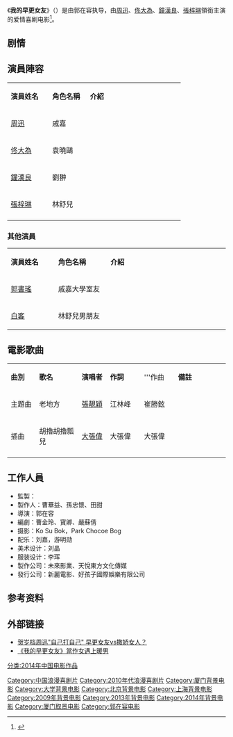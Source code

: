 {{refimprove|time=2015-03-18T00:45:28+00:00}}
{{Onesource|time=2015-03-18T01:28+08:00}}
{{Infobox Film
| name           = 我的早更女友
| original_name  = Meet Miss Anxiety
| image          = 我的早更女友.jpg
| image_size     =
| caption        = 
| based_on       = 
| 監製           =
| 製作人         =曹華益、孫忠懷、田甜
| 導演           =[[郭在容|郭在容]]
| 編劇           =[[曹金玲|曹金玲]]、[[寶卿|寶卿]]、[[嚴蘇倩|嚴蘇倩]]
| 主演           = [[周迅|周迅]]、[[佟大為|佟大為]]、[[鐘漢良|鐘漢良]]、[[張梓琳|張梓琳]]
| 製片商         = 未來影業、天悅東方文化傳媒
| 發行商         = 新麗電影（中國大陸發行商）<br>好孩子國際娛樂有限公司（臺灣發行商）
| 產地           ={{中國大陸電影產地}}
| 上映日期       = {{film date|2014|12|12|中國大陸}}<br>
| 語言           = 華語
| tw_name        = 
| cn_name        = 
}}
《'''我的早更女友'''》（{{lang-en|'''''Meet Miss Anxiety '''''}}）是由郭在容执导，由[[周迅|周迅]]、[[佟大為|佟大為]]、[[鐘漢良|鐘漢良]]、[[張梓琳|張梓琳]]領銜主演的爱情喜剧电影<ref>{{Cite web |url = http://movie.douban.com/subject/25834473/ |title = 我的早更女友 |publisher = 豆瓣电影 |accessdate = 2015-03-18 |archive-date = 2020-09-18 |archive-url = https://web.archive.org/web/20200918212240/https://movie.douban.com/subject/25834473/ |dead-url = no }}</ref>。

== 剧情 ==

== 演員陣容 ==
{|class="wikitable" width="60%"
|- style="background:#AFC7BA; color:snow" align=center
|style="width:22%"|'''演員姓名'''||style="width:20%"|'''角色名稱'''||style="width:50%"|'''介紹'''
|-
! [[周迅|周迅]]
!戚嘉
| 
|-
! [[佟大為|佟大為]]
!袁曉鷗
|
|-
! [[鐘漢良|鐘漢良]]
!劉翀
| 
|-
! [[張梓琳|張梓琳]]
! 林舒兒
| 
|-
|}
=== 其他演員 ===
{|class="wikitable" width="60%"
|- style="background:#AFC7BA; color:snow" align=center
|style="width:20%"|'''演員姓名'''||style="width:22%"|'''角色名稱'''||style="width:50%"|'''介紹'''
|-
! [[郭書瑤|郭書瑤]]
!戚嘉大學室友
|-
! [[白客|白客]]
!林舒兒男朋友
| 
|}

== 電影歌曲 ==
{|class="wikitable" style="text-align:center;width:80%"
|- style="width:100%; background:green; color:snow"
|style="width:10%"|'''曲別'''||style="width:15%"|'''歌名'''||style="width:10%"|'''演唱者'''||style="width:12%"|'''作詞'''||style="width:12%"|'''作曲||style="width:18%"|'''備註'''
|-
|主題曲||老地方|| [[張靚穎|張靚穎]] ||江林峰||崔勝鉉||
|-
|插曲||胡擼胡擼瓢兒 || [[大張偉|大張偉]] || 大張偉 || 大張偉||
|-
|}
== 工作人員 ==
*監製：
*製作人：曹華益、孫忠懷、田甜
*導演：郭在容
*編劇：曹金玲、寶卿、嚴蘇倩
*摄影：Ko Su Bok，Park Chocoe Bog
*配乐：刘嘉，游明勋
*美术设计：刘晶
*服装设计：李珲
*製作公司：未來影業、天悅東方文化傳媒
*發行公司：新麗電影、好孩子國際娛樂有限公司
==参考资料==
{{reflist}}

== 外部链接 ==
*[http://media.people.com.cn/n/2014/1128/c40606-26109385.html 贺岁档周迅"自己打自己" 早更女友vs撒娇女人？] {{Wayback|url=http://media.people.com.cn/n/2014/1128/c40606-26109385.html |date=20160304083426 }}  
*[http://www.am730.com.hk/column-249837 《我的早更女友》當作女遇上暖男] {{Wayback|url=http://www.am730.com.hk/column-249837 |date=20160304194411 }}

{{電影台灣首播
|電視台={{flagicon|Taiwan}} 台灣 [[衛視電影台|衛視電影台]]
|播放檔次=週六晚間九點全台首播
|節目名稱=我的早更女友
|日期=2016.03.19
}}

{{電影台湾首播
|電視台={{flagicon|Singapore}} 新加坡 [[新传媒8频道|新传媒8频道]]
|播放檔次=周六影院 晚上 10点30分 首播
|節目名稱= 我的早更女友
|日期=2020.02.01
}}


[[分类:2014年中国电影作品|分类:2014年中国电影作品]]
[[Category:中国浪漫喜剧片|Category:中国浪漫喜剧片]]
[[Category:2010年代浪漫喜剧片|Category:2010年代浪漫喜剧片]]
[[Category:厦门背景电影|Category:厦门背景电影]]
[[Category:大学背景电影|Category:大学背景电影]]
[[Category:北京背景电影|Category:北京背景电影]]
[[Category:上海背景电影|Category:上海背景电影]]
[[Category:2009年背景电影|Category:2009年背景电影]]
[[Category:2013年背景电影|Category:2013年背景电影]]
[[Category:2014年背景电影|Category:2014年背景电影]]
[[Category:厦门取景电影|Category:厦门取景电影]]
[[Category:郭在容电影|Category:郭在容电影]]